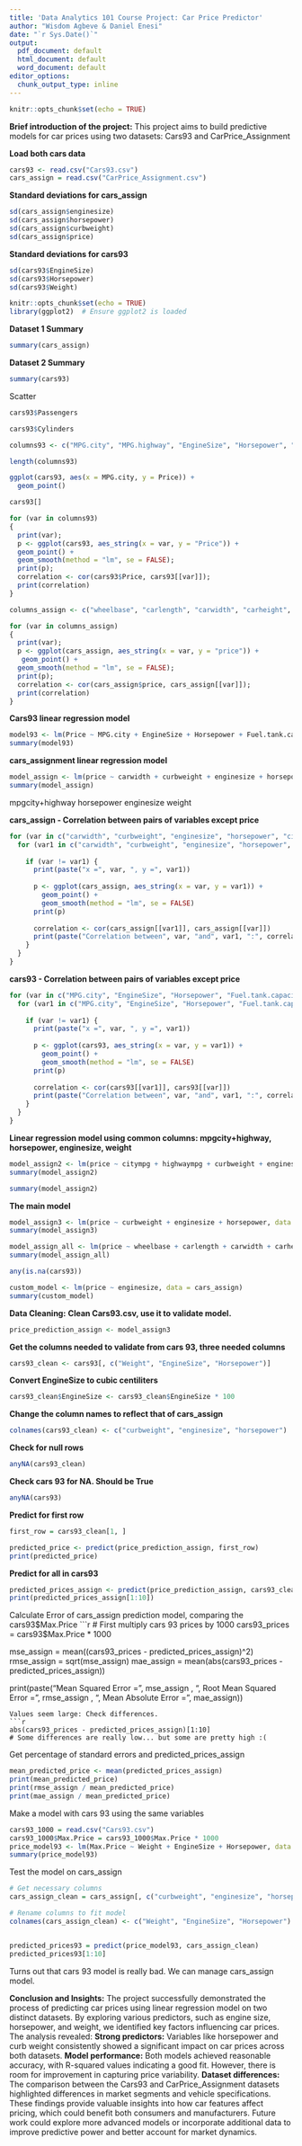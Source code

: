 ```yaml
---
title: 'Data Analytics 101 Course Project: Car Price Predictor'
author: "Wisdom Agbeve & Daniel Enesi"
date: "`r Sys.Date()`"
output:
  pdf_document: default
  html_document: default
  word_document: default
editor_options:
  chunk_output_type: inline
---
```




```r
knitr::opts_chunk$set(echo = TRUE)
```

**Brief introduction of the project:**
This project aims to build predictive models for car prices using two datasets: Cars93 and CarPrice_Assignment


**Load both cars data**
```r
cars93 <- read.csv("Cars93.csv")
cars_assign = read.csv("CarPrice_Assignment.csv")
```

**Standard deviations for cars_assign**
```r
sd(cars_assign$enginesize)
sd(cars_assign$horsepower)
sd(cars_assign$curbweight)
sd(cars_assign$price)
```

**Standard deviations for cars93**
```r
sd(cars93$EngineSize)
sd(cars93$Horsepower)
sd(cars93$Weight)
```

```r
knitr::opts_chunk$set(echo = TRUE)
library(ggplot2)  # Ensure ggplot2 is loaded
```


**Dataset 1 Summary**
```r
summary(cars_assign)
```

**Dataset 2 Summary**
```r
summary(cars93)
```

Scatter
```r
cars93$Passengers
```

```r
cars93$Cylinders
```

```r
columns93 <- c("MPG.city", "MPG.highway", "EngineSize", "Horsepower", "RPM", "Rev.per.mile", "Fuel.tank.capacity", "Length", "Wheelbase", "Width", "Rear.seat.room", "Luggage.room", "Weight")

length(columns93)
```

```r
ggplot(cars93, aes(x = MPG.city, y = Price)) + 
  geom_point()
```

```r
cars93[]
```

```r
for (var in columns93)
{
  print(var);
  p <- ggplot(cars93, aes_string(x = var, y = "Price")) + 
  geom_point() +
  geom_smooth(method = "lm", se = FALSE);
  print(p);
  correlation <- cor(cars93$Price, cars93[[var]]);
  print(correlation)
}
```

```r
columns_assign <- c("wheelbase", "carlength", "carwidth", "carheight", "curbweight", "enginesize", "horsepower", "peakrpm", "citympg", "highwaympg", "price")
```

```r
for (var in columns_assign)
{
  print(var);
  p <- ggplot(cars_assign, aes_string(x = var, y = "price")) + 
   geom_point() +
  geom_smooth(method = "lm", se = FALSE);
  print(p);
  correlation <- cor(cars_assign$price, cars_assign[[var]]);
  print(correlation)
}
```

**Cars93 linear regression model**
```r
model93 <- lm(Price ~ MPG.city + EngineSize + Horsepower + Fuel.tank.capacity + Weight, data = cars93)
summary(model93)
```

**cars_assignment linear regression model**
```r
model_assign <- lm(price ~ carwidth + curbweight + enginesize + horsepower + citympg, data = cars_assign)
summary(model_assign)
```

mpgcity+highway horsepower enginesize weight

**cars_assign - Correlation between pairs of variables except price**
```r
for (var in c("carwidth", "curbweight", "enginesize", "horsepower", "citympg")) {
  for (var1 in c("carwidth", "curbweight", "enginesize", "horsepower", "citympg")) {
    
    if (var != var1) {
      print(paste("x =", var, ", y =", var1))
      
      p <- ggplot(cars_assign, aes_string(x = var, y = var1)) + 
        geom_point() +
        geom_smooth(method = "lm", se = FALSE)
      print(p)
      
      correlation <- cor(cars_assign[[var1]], cars_assign[[var]])
      print(paste("Correlation between", var, "and", var1, ":", correlation))
    }
  }
}

```

**cars93 - Correlation between pairs of variables except price**
```r
for (var in c("MPG.city", "EngineSize", "Horsepower", "Fuel.tank.capacity", "Weight")) {
  for (var1 in c("MPG.city", "EngineSize", "Horsepower", "Fuel.tank.capacity", "Weight")) {
    
    if (var != var1) {
      print(paste("x =", var, ", y =", var1))
      
      p <- ggplot(cars93, aes_string(x = var, y = var1)) + 
        geom_point() +
        geom_smooth(method = "lm", se = FALSE)
      print(p)
      
      correlation <- cor(cars93[[var1]], cars93[[var]])
      print(paste("Correlation between", var, "and", var1, ":", correlation))
    }
  }
}

```

**Linear regression model using common columns: mpgcity+highway, horsepower, enginesize, weight**
```r
model_assign2 <- lm(price ~ citympg + highwaympg + curbweight + enginesize + horsepower, data = cars_assign)
summary(model_assign2)
```

```r
summary(model_assign2)
```

**The main model**
```r
model_assign3 <- lm(price ~ curbweight + enginesize + horsepower, data = cars_assign)
summary(model_assign3)
```

```r
model_assign_all <- lm(price ~ wheelbase + carlength + carwidth + carheight + curbweight + enginesize + horsepower + peakrpm + citympg + highwaympg, data = cars_assign)
summary(model_assign_all)
```

```r
any(is.na(cars93))
```

```r
custom_model <- lm(price ~ enginesize, data = cars_assign)
summary(custom_model)
```

**Data Cleaning:**
**Clean Cars93.csv, use it to validate model.**
```r
price_prediction_assign <- model_assign3
```

**Get the columns needed to validate from cars 93, three needed columns**
```r
cars93_clean <- cars93[, c("Weight", "EngineSize", "Horsepower")]
```


**Convert EngineSize to cubic centiliters**
```r
cars93_clean$EngineSize <- cars93_clean$EngineSize * 100 
```

**Change the column names to reflect that of cars_assign**
```r
colnames(cars93_clean) <- c("curbweight", "enginesize", "horsepower")
```

**Check for null rows**
```r
anyNA(cars93_clean)
```

**Check cars 93 for NA. Should be True**
```r
anyNA(cars93)
```


**Predict for first row**
```r
first_row = cars93_clean[1, ]
```
```r
predicted_price <- predict(price_prediction_assign, first_row)
print(predicted_price)
```

**Predict for all in cars93**
```r
predicted_prices_assign <- predict(price_prediction_assign, cars93_clean)
print(predicted_prices_assign[1:10])
```
Calculate Error of cars_assign prediction model, comparing the cars93$Max.Price
```r
# First multiply cars 93 prices by 1000
cars93_prices = cars93$Max.Price * 1000

mse_assign = mean((cars93_prices - predicted_prices_assign)^2)
rmse_assign = sqrt(mse_assign)
mae_assign = mean(abs(cars93_prices - predicted_prices_assign))


print(paste("Mean Squared Error =", mse_assign
            , ", Root Mean Squared Error =", rmse_assign
            , ", Mean Absolute Error =", mae_assign))

```
Values seem large: Check differences.
```r
abs(cars93_prices - predicted_prices_assign)[1:10]
# Some differences are really low... but some are pretty high :(
```
Get percentage of standard errors and predicted_prices_assign
```r
mean_predicted_price <- mean(predicted_prices_assign)
print(mean_predicted_price)
print(rmse_assign / mean_predicted_price)
print(mae_assign / mean_predicted_price)
```


Make a model with cars 93 using the same variables
```r
cars93_1000 = read.csv("Cars93.csv")
cars93_1000$Max.Price = cars93_1000$Max.Price * 1000
price_model93 <- lm(Max.Price ~ Weight + EngineSize + Horsepower, data = cars93_1000)
summary(price_model93)
```
Test the model on cars_assign

```r
# Get necessary columns
cars_assign_clean = cars_assign[, c("curbweight", "enginesize", "horsepower")]

# Rename columns to fit model
colnames(cars_assign_clean) <- c("Weight", "EngineSize", "Horsepower")


predicted_prices93 = predict(price_model93, cars_assign_clean)
predicted_prices93[1:10]
```
Turns out that cars 93 model is really bad. We can manage cars_assign model.


**Conclusion and Insights:** The project successfully demonstrated the process of predicting car prices using linear regression model on two distinct datasets. By exploring various predictors, such as engine size, horsepower, and weight, we identified key factors influencing car prices. 
The analysis revealed: **Strong predictors:** Variables like horsepower and curb weight consistently showed a significant impact on car prices across both datasets. **Model performance:** Both models achieved reasonable accuracy, with R-squared values indicating a good fit. However, there is room for improvement in capturing price variability. **Dataset differences:** The comparison between the Cars93 and CarPrice_Assignment datasets highlighted differences in market segments and vehicle specifications.
These findings provide valuable insights into how car features affect pricing, which could benefit both consumers and manufacturers. Future work could explore more advanced models or incorporate additional data to improve predictive power and better account for market dynamics.




